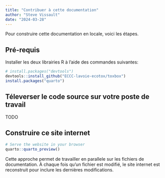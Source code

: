 ```yaml
---
title: "Contribuer à cette documentation"
author: "Steve Vissault"
date: "2024-03-28"
---
```


Pour construire cette documentation en locale, voici les étapes.

## Pré-requis

Installer les deux librairies R à l'aide des commandes suivantes:

``` r
# install.packages("devtools")
devtools::install_github("ECCC-lavoie-ecotox/toxbox")
install.packages("quarto")
```

## Téleverser le code source sur votre poste de travail

TODO

## Construire ce site internet

```r
# Serve the website in your browser
quarto::quarto_preview()
```

Cette approche permet de travailler en parallele sur les fichiers de documentation. À chaque fois qu'un fichier est modifié, le site internet est reconstruit pour inclure les dernières modifications.